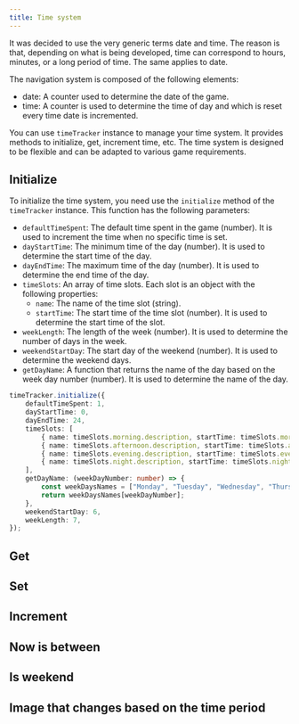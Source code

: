 ```yaml
---
title: Time system
---
```


<Callout title="Nomenclature" type="info">
It was decided to use the very generic terms date and time. The reason is that, depending on what is being developed, time can correspond to hours, minutes, or a long period of time. The same applies to date.
</Callout>

The navigation system is composed of the following elements:

* date: A counter used to determine the date of the game.
* time: A counter is used to determine the time of day and which is reset every time date is incremented.

You can use `timeTracker` instance to manage your time system. It provides methods to initialize, get, increment time, etc. The time system is designed to be flexible and can be adapted to various game requirements.

## Initialize

To initialize the time system, you need use the `initialize` method of the `timeTracker` instance. This function has the following parameters:

* `defaultTimeSpent`: The default time spent in the game (number). It is used to increment the time when no specific time is set.
* `dayStartTime`: The minimum time of the day (number). It is used to determine the start time of the day.
* `dayEndTime`: The maximum time of the day (number). It is used to determine the end time of the day.
* `timeSlots`: An array of time slots. Each slot is an object with the following properties:
  * `name`: The name of the time slot (string).
  * `startTime`: The start time of the time slot (number). It is used to determine the start time of the slot.
* `weekLength`: The length of the week (number). It is used to determine the number of days in the week.
* `weekendStartDay`: The start day of the weekend (number). It is used to determine the weekend days.
* `getDayName`: A function that returns the name of the day based on the week day number (number). It is used to determine the name of the day.

```ts name="main.ts"
timeTracker.initialize({
    defaultTimeSpent: 1,
    dayStartTime: 0,
    dayEndTime: 24,
    timeSlots: [
        { name: timeSlots.morning.description, startTime: timeSlots.morning.value },
        { name: timeSlots.afternoon.description, startTime: timeSlots.afternoon.value },
        { name: timeSlots.evening.description, startTime: timeSlots.evening.value },
        { name: timeSlots.night.description, startTime: timeSlots.night.value },
    ],
    getDayName: (weekDayNumber: number) => {
        const weekDaysNames = ["Monday", "Tuesday", "Wednesday", "Thursday", "Friday", "Saturday", "Sunday"];
        return weekDaysNames[weekDayNumber];
    },
    weekendStartDay: 6,
    weekLength: 7,
});
```

## Get

## Set

## Increment

## Now is between

## Is weekend

## Image that changes based on the time period
